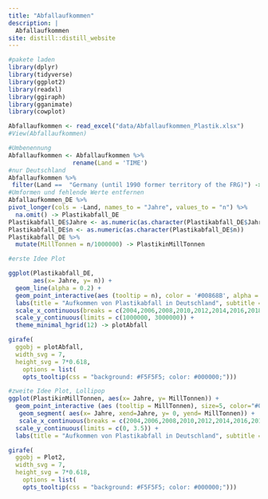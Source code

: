 ```yaml
---
title: "Abfallaufkommen"
description: |
  Abfallaufkommen
site: distill::distill_website
---
```


```r
#pakete laden
library(dplyr)
library(tidyverse)
library(ggplot2)
library(readxl)
library(ggiraph)
library(gganimate)
library(cowplot)
```

```r

Abfallaufkommen <- read_excel("data/Abfallaufkommen_Plastik.xlsx")
#View(Abfallaufkommen)

#Umbenennung
Abfallaufkommen <- Abfallaufkommen %>%
                  rename(Land = 'TIME')
#nur Deutschland
Abfallaufkommen %>%
 filter(Land ==  "Germany (until 1990 former territory of the FRG)") -> Abfallaufkommen_DE
#Umformen und fehlende Werte entfernen
Abfallaufkommen_DE %>%
pivot_longer(cols = -Land, names_to = "Jahre", values_to = "n") %>%
  na.omit() -> Plastikabfall_DE
Plastikabfall_DE$Jahre <- as.numeric(as.character(Plastikabfall_DE$Jahre))  # Convert one variable to numeric
Plastikabfall_DE$n <- as.numeric(as.character(Plastikabfall_DE$n))
Plastikabfall_DE %>%
  mutate(MillTonnen = n/1000000) -> PlastikinMillTonnen

```

```r

#erste Idee Plot

ggplot(Plastikabfall_DE,
       aes(x= Jahre, y= n)) +
  geom_line(alpha = 0.2) +
  geom_point_interactive(aes (tooltip = n), color = '#00868B', alpha = 0.6, size = 4) +
  labs(title = "Aufkommen von Plastikabfall in Deutschland", subtitle = "Plastikabfall von 2004 bis 2018 in Tonnen", y= "Tonnen") +
  scale_x_continuous(breaks = c(2004,2006,2008,2010,2012,2014,2016,2018)) +
  scale_y_continuous(limits = c(1000000, 3000000)) +
  theme_minimal_hgrid(12) -> plotAbfall

girafe(
  ggobj = plotAbfall,
  width_svg = 7,
  height_svg = 7*0.618,
    options = list(
    opts_tooltip(css = "background: #F5F5F5; color: #000000;")))


```

```r

#zweite Idee Plot, Lollipop
ggplot(PlastikinMillTonnen, aes(x= Jahre, y= MillTonnen)) +
  geom_point_interactive (aes (tooltip = MillTonnen), size=5, color="#00868B", alpha = 0.6) +
   geom_segment( aes(x= Jahre, xend=Jahre, y= 0, yend= MillTonnen)) +
   scale_x_continuous(breaks = c(2004,2006,2008,2010,2012,2014,2016,2018))+
  scale_y_continuous(limits = c(0, 3.5)) +
  labs(title = "Aufkommen von Plastikabfall in Deutschland", subtitle = "Plastikabfall von 2004 bis 2018 in Millionentonnen", y= "Mt") + theme_minimal() -> Plot2

girafe(
  ggobj = Plot2,
  width_svg = 7,
  height_svg = 7*0.618,
    options = list(
    opts_tooltip(css = "background: #F5F5F5; color: #000000;")))

```

